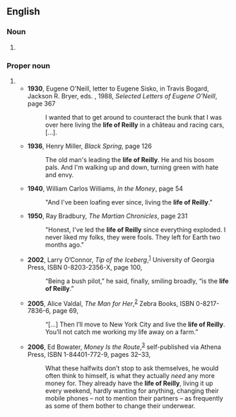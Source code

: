 ==English==

===Noun===
{{en-noun|sg=[[life]] [[of]] [[Reilly]]|lives of Reilly}}

# {{rare}} {{alternative spelling of|[[life of Riley]]}}

===Proper noun===
{{en-proper noun|sg=the [[life]] [[of]] [[Reilly]]}}

# {{alternative spelling of|[[life of Riley|the life of Riley]]}}
#* '''1930''', Eugene O'Neill, letter to Eugene Sisko, in Travis Bogard, Jackson R. Bryer, eds. , 1988, ''Selected Letters of Eugene O'Neill'', page 367
#*: I wanted that to get around to counteract the bunk that I was over here living the '''life of Reilly''' in a château and racing cars,  […].
#* '''1936''', Henry Miller, ''Black Spring'', page 126
#*: The old man's leading the '''life of Reilly'''. He and his bosom pals. And I'm walking up and down, turning green with hate and envy.
#* '''1940''', William Carlos Williams, ''In the Money'', page 54
#*: "And I've been loafing ever since, living the '''life of Reilly'''."
#* '''1950''', Ray Bradbury, ''The Martian Chronicles'', page 231
#*: "Honest, I've led the '''life of Reilly''' since everything exploded. I never liked my folks, they were fools. They left for Earth two months ago."
#* '''2002''', Larry O’Connor, ''Tip of the Iceberg'',<sup>[http://books.google.com/books?id=w9Vd-aNrIr4C]</sup> University of Georgia Press, ISBN 0-8203-2356-X, page 100,
#*: “Being a bush pilot,” he said, finally, smiling broadly, “is the '''life of Reilly'''.”
#* '''2005''', Alice Valdal, ''The Man for Her'',<sup>[http://books.google.com/books?id=dnF7Zk3BUVUC]</sup> Zebra Books, ISBN 0-8217-7836-6, page 69,
#*: “[…] Then I’ll move to New York City and live the '''life of Reilly'''. You’ll not catch me working my life away on a farm.” <!-- quotation marks in original -->
#* '''2006''', Ed Bowater, ''Money Is the Route'',<sup>[http://books.google.com/books?id=KR96nWAEFHEC]</sup> self-published via Athena Press, ISBN 1-84401-772-9, pages 32–33,
#*: What these halfwits don’t stop to ask themselves, he would often think to himself, is what they actually ''need'' any more money for. They already have the '''life of Reilly''', living it up every weekend, hardly wanting for anything, changing their mobile phones – not to mention their partners – as frequently as some of them bother to change their underwear.